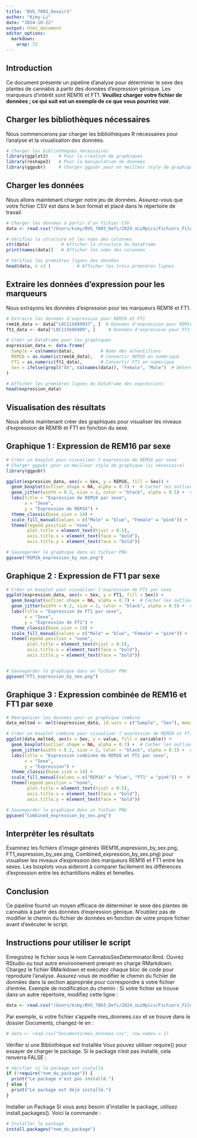 ```yaml
---
title: "BVG_7003_Devoir1"
author: "Kimy-Li"
date: "2024-10-22"
output: html_document
editor_options: 
  markdown: 
    wrap: 72
---
```


## Introduction

Ce document présente un pipeline d'analyse pour déterminer le sexe des
plantes de cannabis à partir des données d'expression génique. Les
marqueurs d'intérêt sont REM16 et FT1. **Veuillez charger votre fichier
de données ; ce qui suit est un exemple de ce que vous pourriez voir.**

## Charger les bibliothèques nécessaires

Nous commencerons par charger les bibliothèques R nécessaires pour
l'analyse et la visualisation des données.

```r
# Charger les bibliothèques nécessaires
library(ggplot2)    # Pour la création de graphiques
library(reshape2)   # Pour la manipulation de données
library(ggpubr)     # Charger ggpubr pour un meilleur style de graphique (si nécessaire)

```


## Charger les données

Nous allons maintenant charger notre jeu de données. Assurez-vous que
votre fichier CSV est dans le bon format et placé dans le répertoire de
travail.

```r
# Charger les données à partir d'un fichier CSV
data <- read.csv("/Users/kimy/BVG_7003_Defi/2024_oLLMpics/Fichiers_Files/2_Data_RNASeq_Cannabis_Sex.csv", row.names = 1)

# Vérifiez la structure et les noms des colonnes
str(data)            # Afficher la structure du DataFrame
print(names(data))   # Afficher les noms des colonnes

# Vérifiez les premières lignes des données
head(data, n =3 )          # Afficher les trois premières lignes
```

## Extraire les données d'expression pour les marqueurs

Nous extrayons les données d'expression pour les marqueurs REM16 et FT1.

```r
# Extraire les données d'expression pour REM16 et FT1
rem16_data <- data["LOC115699937", ]  # Données d'expression pour REM16
ft1_data <- data["LOC115696989", ]     # Données d'expression pour FT1

# Créer un DataFrame pour les graphiques
expression_data <- data.frame(
  Sample = colnames(data),          # Noms des échantillons
  REM16 = as.numeric(rem16_data),   # Convertir REM16 en numérique
  FT1 = as.numeric(ft1_data),       # Convertir FT1 en numérique
  Sex = ifelse(grepl("XX", colnames(data)), "Female", "Male")  # Déterminer le sexe basé sur le nom de l'échantillon
)

# Afficher les premières lignes du DataFrame des expressions
head(expression_data)
```

## Visualisation des résultats

Nous allons maintenant créer des graphiques pour visualiser les niveaux
d'expression de REM16 et FT1 en fonction du sexe.

## Graphique 1 : Expression de REM16 par sexe

```r
# Créer un boxplot pour visualiser l'expression de REM16 par sexe
# Charger ggpubr pour un meilleur style de graphique (si nécessaire)
library(ggpubr)

ggplot(expression_data, aes(x = Sex, y = REM16, fill = Sex)) +
  geom_boxplot(outlier.shape = NA, alpha = 0.7) +  # Cacher les outliers de la boxplot
  geom_jitter(width = 0.2, size = 2, color = "black", alpha = 0.5) +  # Ajouter des points de données
  labs(title = "Expression de REM16 par sexe",  
       x = "Sexe",                              
       y = "Expression de REM16") +            
  theme_classic(base_size = 14) +              
  scale_fill_manual(values = c("Male" = "blue", "Female" = "pink")) +  # Inverser les couleurs
  theme(legend.position = "none",               
        plot.title = element_text(hjust = 0.5),  
        axis.title.x = element_text(face = "bold"), 
        axis.title.y = element_text(face = "bold")) 

# Sauvegarder le graphique dans un fichier PNG
ggsave("REM16_expression_by_sex.png")
```

## Graphique 2 : Expression de FT1 par sexe

```r
# Créer un boxplot pour visualiser l'expression de FT1 par sexe
ggplot(expression_data, aes(x = Sex, y = FT1, fill = Sex)) +
  geom_boxplot(outlier.shape = NA, alpha = 0.7) +  # Cacher les outliers de la boxplot
  geom_jitter(width = 0.2, size = 2, color = "black", alpha = 0.5) +  # Ajouter des points de données
  labs(title = "Expression de FT1 par sexe",  
       x = "Sexe",                              
       y = "Expression de FT1") +            
  theme_classic(base_size = 14) +              
  scale_fill_manual(values = c("Male" = "blue", "Female" = "pink")) +  # Inverser les couleurs
  theme(legend.position = "none",               
        plot.title = element_text(hjust = 0.5),  
        axis.title.x = element_text(face = "bold"), 
        axis.title.y = element_text(face = "bold")) 


# Sauvegarder le graphique dans un fichier PNG
ggsave("FT1_expression_by_sex.png")
```

## Graphique 3 : Expression combinée de REM16 et FT1 par sexe

```r
# Réorganiser les données pour un graphique combiné
data_melted <- melt(expression_data, id.vars = c("Sample", "Sex"), measure.vars = c("REM16", "FT1"))

# Créer un boxplot combiné pour visualiser l'expression de REM16 et FT1 par sexe
ggplot(data_melted, aes(x = Sex, y = value, fill = variable)) +
  geom_boxplot(outlier.shape = NA, alpha = 0.7) +  # Cacher les outliers de la boxplot
  geom_jitter(width = 0.2, size = 2, color = "black", alpha = 0.5) +  # Ajouter des points de données
  labs(title = "Expression combinée de REM16 et FT1 par sexe",  
       x = "Sexe",                              
       y = "Expression") +            
  theme_classic(base_size = 14) +              
  scale_fill_manual(values = c("REM16" = "blue", "FT1" = "pink")) +  # Inverser les couleurs
  theme(legend.position = "none",               
        plot.title = element_text(hjust = 0.5),  
        axis.title.x = element_text(face = "bold"), 
        axis.title.y = element_text(face = "bold")) 

# Sauvegarder le graphique dans un fichier PNG
ggsave("Combined_expression_by_sex.png")
```


## Interpréter les résultats

Examinez les fichiers d'image générés (REM16_expression_by_sex.png, FT1_expression_by_sex.png, Combined_expression_by_sex.png) pour visualiser les niveaux d'expression des marqueurs REM16 et FT1 entre les sexes. Les boxplots vous aideront à comparer facilement les différences d'expression entre les échantillons mâles et femelles.

## Conclusion

Ce pipeline fournit un moyen efficace de déterminer le sexe des plantes de cannabis à partir des données d'expression génique. N'oubliez pas de modifier le chemin du fichier de données en fonction de votre propre fichier avant d'exécuter le script.

## Instructions pour utiliser le script

Enregistrez le fichier sous le nom CannabisSexDeterminator.Rmd.
Ouvrez RStudio ou tout autre environnement prenant en charge RMarkdown.
Chargez le fichier RMarkdown et exécutez chaque bloc de code pour reproduire l'analyse.
Assurez-vous de modifier le chemin du fichier de données dans la section appropriée pour correspondre à votre fichier d'entrée.
Exemple de modification du chemin :
Si votre fichier se trouve dans un autre répertoire, modifiez cette ligne :
```r
data <- read.csv("/Users/kimy/BVG_7003_Defi/2024_oLLMpics/Fichiers_Files/2_Data_RNASeq_Cannabis_Sex.csv", row.names = 1)

```
Par exemple, si votre fichier s'appelle mes_donnees.csv et se trouve
dans le dossier Documents, changez-le en :

```r
# data <- read.csv("Documents/mes_donnees.csv", row.names = 1)

```

Vérifier si une Bibliothèque est Installée
Vous pouvez utiliser require() pour essayer de charger le package. Si le package n'est pas installé, cela renverra FALSE :
```r
# Vérifier si le package est installé
if (!require("nom_du_package")) {
  print("Le package n'est pas installé.")
} else {
  print("Le package est déjà installé.")
}

```

Installer un Package
Si vous avez besoin d'installer le package, utilisez install.packages(). Voici la commande :
```r
# Installer le package
install.packages("nom_du_package")
```
